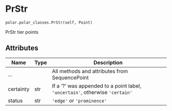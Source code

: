 # PrStr { #aligned_textgrid.polar.polar_classes.PrStr }

`polar.polar_classes.PrStr(self, Point)`

PrStr tier points

## Attributes

| Name      | Type   | Description                                                                  |
|-----------|--------|------------------------------------------------------------------------------|
| ...       |        | All methods and attributes from SequencePoint                                |
| certainty | str    | If a '?' was appended to a point label, `'uncertain'`, otherwise `'certain'` |
| status    | str    | `'edge'` or `'prominence'`                                                   |